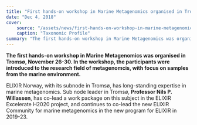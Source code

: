 ```yaml
---
title: "First hands-on workshop in Marine Metagenomics organised in Tromsø"
date: "Dec 4, 2018"
cover:
    source: "/assets/news/first-hands-on-workshop-in-marine-metagenomics-organised-in-troms/cover.png"
    caption: "Taxonomic Profile"
summary: "The first hands-on workshop in Marine Metagenomics was organised in Tromsø, November 26-30. In the workshop, the participants were introduced to the research field of metagenomcis, with focus on samples from the marine environment."
---
```


**The first hands-on workshop in Marine Metagenomics was organised in Tromsø, November 26-30\. In the workshop, the participants were introduced to the research field of metagenomcis, with focus on samples from the marine environment.**

ELIXIR Norway, with its subnode in Tromsø, has long-standing expertise in marine metagenomics. Sub node leader in Tromsø, **Professor Nils P. Willassen**, has co-lead a work package on this subject in the ELIXIR Excelerate H2020 project, and continues to co-lead the new ELIXIR Community for marine metagenomics in the new program for ELIXIR in 2019-23.
